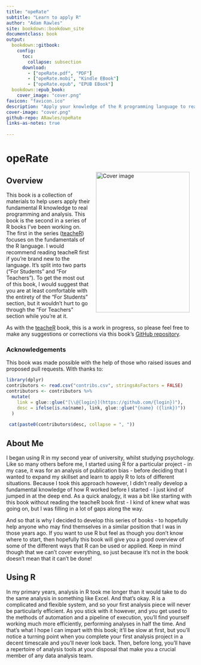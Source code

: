 ```yaml
---
title: "opeRate"
subtitle: "Learn to apply R"
author: "Adam Rawles"
site: bookdown::bookdown_site
documentclass: book
output:
  bookdown::gitbook:
    config:
      toc:
        collapse: subsection
      download:
        - ["opeRate.pdf", "PDF"]
        - ["opeRate.mobi", "Kindle EBook"]
        - ["opeRate.epub", "EPUB EBook"]
  bookdown::epub_book:
    cover_image: "cover.png"
favicon: "favicon.ico"
description: "Apply your knowledge of the R programming language to real problems and tasks."
cover-image: "cover.png"
github-repo: ARawles/opeRate
links-as-notes: true
    
---
```


# opeRate

<img src="cover.png" width="250" height="375" alt="Cover image" align="right" style="margin: 0 1em 0 1em" />

## Overview

This book is a collection of materials to help users apply their fundamental R knowledge to real programming and analysis. This book is the second in a series of R books I've been working on. The first in the series ([teacheR](https://teacher.arawles.co.uk)) focuses on the fundamentals of the R language. I would recommend reading teacheR first if you're brand new to the language. It's split into two parts ("For Students" and "For Teachers"). To get the most out of this book, I would suggest that you are at least comfortable with the entirety of the "For Students" section, but it wouldn't hurt to go through the "For Teachers" section while you're at it.

As with the [teacheR](teacher.arawles.co.uk) book, this is a work in progress, so please feel free to make any suggestions or corrections via this book's [GitHub repository](www.github.com/arawles/operate/issues).

### Acknowledgements

This book was made possible with the help of those who raised issues and proposed pull requests. With thanks to:
```r
library(dplyr)
contributors <- read.csv("contribs.csv", stringsAsFactors = FALSE)
contributors <- contributors %>% 
  mutate(
    link = glue::glue("[\\@{login}](https://github.com/{login})"),
    desc = ifelse(is.na(name), link, glue::glue("{name} ({link})"))
  )
  
 cat(paste0(contributors$desc, collapse = ", "))
```

## About Me

I began using R in my second year of university, whilst studying psychology. Like so many others before me, I started using R for a particular project - in my case, it was for an analysis of publication bias - before deciding that I wanted to expand my skillset and learn to apply R to lots of different situations. Because I took this approach however, I didn't really develop a fundamental knowledge of how R worked before I started - I just kind of jumped in at the deep end. As a quick analogy, it was a bit like starting with this book without reading the teacheR book first - I kind of knew what was going on, but I was filling in a lot of gaps along the way.

And so that is why I decided to develop this series of books - to hopefully help anyone who may find themselves in a similar position that I was in those years ago. If you want to use R but feel as though you don't know where to start, then hopefully this book will give you a good overview of some of the different ways that R can be used or applied. Keep in mind though that we can't cover everything, so just because it's not in the book doesn't mean that it can't be done!

## Using R

In my primary years, analysis in R took me longer than it would take to do the same analysis in something like Excel. And that's okay. R is a complicated and flexible system, and so your first analysis piece will never be particularly efficient. As you stick with it however, and you get used to the methods of automation and a pipeline of execution, you'll find yourself working much more efficiently, performing analyses in half the time. And that's what I hope I can impart with this book; it'll be slow at first, but you'll notice a turning point when you complete your first analysis project in a decent timescale and you'll never look back. Then, before long, you'll have a repertoire of analysis tools at your disposal that make you a crucial member of any data analysis team.




